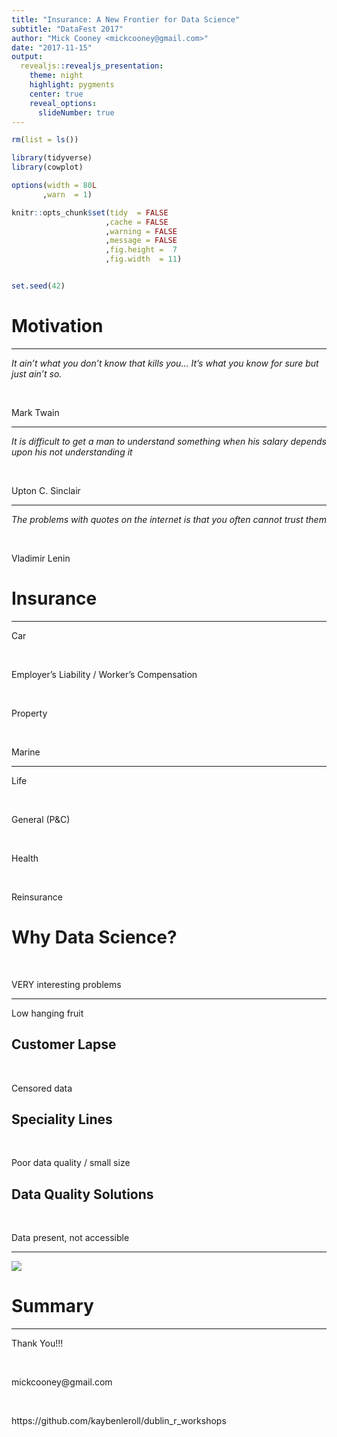 ```yaml
---
title: "Insurance: A New Frontier for Data Science"
subtitle: "DataFest 2017"
author: "Mick Cooney <mickcooney@gmail.com>"
date: "2017-11-15"
output:
  revealjs::revealjs_presentation:
    theme: night
    highlight: pygments
    center: true
    reveal_options:
      slideNumber: true
---
```


```r
rm(list = ls())

library(tidyverse)
library(cowplot)

options(width = 80L
       ,warn  = 1)

knitr::opts_chunk$set(tidy  = FALSE
                     ,cache = FALSE
                     ,warning = FALSE
                     ,message = FALSE
                     ,fig.height =  7
                     ,fig.width  = 11)


set.seed(42)
```


# Motivation

---

*It ain't what you don't know that kills you... It's what you know for sure
but just ain't so.*

\

Mark Twain

---

*It is difficult to get a man to understand something when his salary depends
upon his not understanding it*

\

Upton C. Sinclair


---

*The problems with quotes on the internet is that you often cannot trust them*

\

Vladimir Lenin



# Insurance

---

Car

\

Employer's Liability / Worker's Compensation

\

Property

\

Marine


---


Life

\

General (P&C)

\

Health

\

Reinsurance



# Why Data Science?

\

VERY interesting problems

---

Low hanging fruit


## Customer Lapse

\

Censored data


## Speciality Lines

\

Poor data quality / small size



## Data Quality Solutions

\

Data present, not accessible


---

![](img/crazypills_orig.jpg)




# Summary




---

Thank You!!!

\

mickcooney@gmail.com

\

https://github.com/kaybenleroll/dublin_r_workshops

